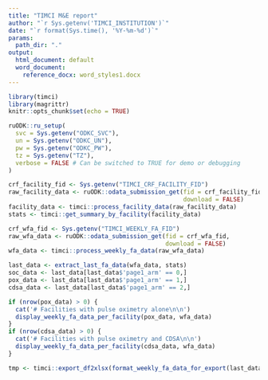```yaml
---
title: "TIMCI M&E report"
author: "`r Sys.getenv('TIMCI_INSTITUTION')`"
date: "`r format(Sys.time(), '%Y-%m-%d')`"
params:
  path_dir: "."
output:
  html_document: default
  word_document:
    reference_docx: word_styles1.docx
---
```


```r
library(timci)
library(magrittr)
knitr::opts_chunk$set(echo = TRUE)
```

```r
ruODK::ru_setup(
  svc = Sys.getenv("ODKC_SVC"),
  un = Sys.getenv("ODKC_UN"),
  pw = Sys.getenv("ODKC_PW"),
  tz = Sys.getenv("TZ"),
  verbose = FALSE # Can be switched to TRUE for demo or debugging
)
```

```r
crf_facility_fid <- Sys.getenv("TIMCI_CRF_FACILITY_FID")
raw_facility_data <- ruODK::odata_submission_get(fid = crf_facility_fid,
                                                 download = FALSE)
facility_data <- timci::process_facility_data(raw_facility_data)
stats <- timci::get_summary_by_facility(facility_data)
```

```r
crf_wfa_fid <- Sys.getenv("TIMCI_WEEKLY_FA_FID")
raw_wfa_data <- ruODK::odata_submission_get(fid = crf_wfa_fid,
                                            download = FALSE)
wfa_data <- timci::process_weekly_fa_data(raw_wfa_data)
```

```r
last_data <- extract_last_fa_data(wfa_data, stats)
soc_data <- last_data[last_data$'page1_arm' == 0,]
pox_data <- last_data[last_data$'page1_arm' == 1,]
cdsa_data <- last_data[last_data$'page1_arm' == 2,]
```

```r
if (nrow(pox_data) > 0) {
  cat('# Facilities with pulse oximetry alone\n\n')
  display_weekly_fa_data_per_facility(pox_data, wfa_data)
}
if (nrow(cdsa_data) > 0) {
  cat('# Facilities with pulse oximetry and CDSA\n\n')
  display_weekly_fa_data_per_facility(cdsa_data, wfa_data)
}
```

```r
tmp <- timci::export_df2xlsx(format_weekly_fa_data_for_export(last_data), params$path_dir, "path_data")
```
